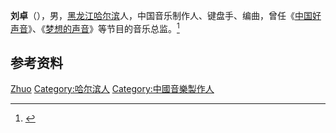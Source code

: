 '''刘卓'''（{{bd|1981年|}}），男，[[黑龙江|黑龙江]][[哈尔滨|哈尔滨]]人，中国音乐制作人、键盘手、编曲，曾任《[[中国好声音|中国好声音]]》、《[[梦想的声音|梦想的声音]]》等节目的音乐总监。<ref>{{Cite web|title=乐满丁香，点亮校园——著名音乐人刘卓做客哈尔滨学院讲授公益大师课-|url=http://www.hrbu.edu.cn/yyxy/info/1036/3011.htm|accessdate=2021-01-24|work=哈尔滨学院音乐与舞蹈学院}}</ref>

== 参考资料 ==
{{reflist}}

{{乘风破浪的姐姐}}

{{Authority control}}
{{DEFAULTSORT:Liu刘}}
[[Category:刘姓|Zhuo]]
[[Category:哈尔滨人|Category:哈尔滨人]]
[[Category:中國音樂製作人|Category:中國音樂製作人]]

{{中国人物小作品}}